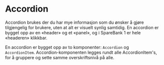 
<Meta of={AccordionStories} />

# Accordion

Accordion brukes der du har mye informasjon som du ønsker å gjøre tilgjengelig for brukere, uten at alt er visuelt synlig samtidig. En accordion er bygget opp av en «header» og et «panel», og i SpareBank 1 er hele «headeren» klikkbar.

En accordion er bygget opp av to komponenter: `Accordion` og `AccordionItem`. Accordion-komponenten legges rundt alle AccordionItem's, for å gruppere og sette samme overskriftsnivå på alle.

<Canvas of={AccordionStories.Standard} />
